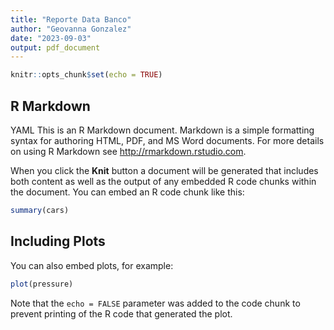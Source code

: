 ```yaml
---
title: "Reporte Data Banco"
author: "Geovanna Gonzalez"
date: "2023-09-03"
output: pdf_document
---
```


```r
knitr::opts_chunk$set(echo = TRUE)
```

## R Markdown

YAML
This is an R Markdown document. Markdown is a simple formatting syntax for authoring HTML, PDF, and MS Word documents. For more details on using R Markdown see <http://rmarkdown.rstudio.com>.

When you click the **Knit** button a document will be generated that includes both content as well as the output of any embedded R code chunks within the document. You can embed an R code chunk like this:

```r
summary(cars)
```

## Including Plots

You can also embed plots, for example:

```r
plot(pressure)
```

Note that the `echo = FALSE` parameter was added to the code chunk to prevent printing of the R code that generated the plot.
